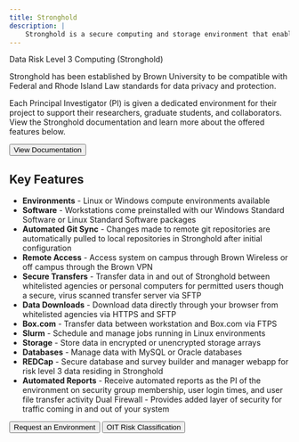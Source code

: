 ```yaml
---
title: Stronghold
description: |
    Stronghold is a secure computing and storage environment that enables Brown researchers to analyze sensitive data while complying with regulatory or contractual requirements. 
---
```


<SectionHeader align="center">Data Risk Level 3 Computing (Stronghold)</SectionHeader>

Stronghold has been established by Brown University to be compatible with Federal and Rhode Island Law standards for data privacy and protection.

Each Principal Investigator (PI) is given a dedicated environment for their project to support their researchers, graduate students, and collaborators. View the Stronghold documentation and learn more about the offered features below.

<Button variant="primary_filled">
    <ExternalLink href="https://docs.ccv.brown.edu/stronghold/">
        View Documentation
    </ExternalLink>
</Button>

## Key Features

- **Environments** - Linux or Windows compute environments available
- **Software** - Workstations come preinstalled with our Windows Standard Software or Linux Standard Software packages
- **Automated Git Sync** - Changes made to remote git repositories are automatically pulled to local repositories in Stronghold after initial configuration
- **Remote Access** - Access system on campus through Brown Wireless or off campus through the Brown VPN
- **Secure Transfers** - Transfer data in and out of Stronghold between whitelisted agencies or personal computers for permitted users though a secure, virus scanned transfer server via SFTP
- **Data Downloads** - Download data directly through your browser from whitelisted agencies via HTTPS and SFTP
- **Box.com** - Transfer data between workstation and Box.com via FTPS
- **Slurm** - Schedule and manage jobs running in Linux environments
- **Storage** - Store data in encrypted or unencrypted storage arrays
- **Databases** - Manage data with MySQL or Oracle databases
- **REDCap** - Secure database and survey builder and manager webapp for risk level 3 data residing in Stronghold
- **Automated Reports** - Receive automated reports as the PI of the environment on
security group membership, user login times, and user file transfer activity
Dual Firewall -  Provides added layer of security for traffic coming in and out of your system


<Button variant="primary_filled">
    <ExternalLink href="https://brown.atlassian.net/servicedesk/customer/portal/22/group/62/create/256">
        Request an Environment
    </ExternalLink>
</Button>

<Button variant="primary_filled">
    <ExternalLink href="https://it.brown.edu/computing-policies/risk-classifications">
        OIT Risk Classification
    </ExternalLink>
</Button>